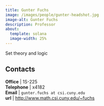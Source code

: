 ```yaml
---
title: Gunter Fuchs
image: /images/people/gunter-headshot.jpg
image-alt: Gunter Fuchs
description: Professor
about:
  template: solana
  image-width: 25%
---
```



Set theory and logic

## Contacts

**Office**    | 1S-225     <br/>
**Telephone** | x4182                              <br/>
**Email**     | `gunter.fuchs at csi.cuny.edu`                            <br/>
**url**       | [http://www.math.csi.cuny.edu/~fuchs](http://www.math.csi.cuny.edu/~fuchs)  <br/>


